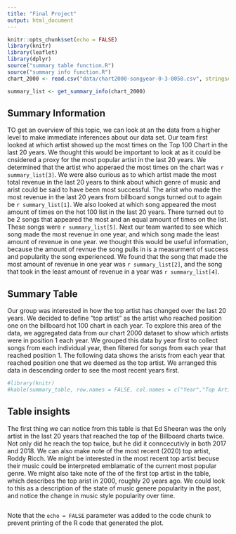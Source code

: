 ```yaml
---
title: "Final Project"
output: html_document
---
```


```r
knitr::opts_chunk$set(echo = FALSE)
library(knitr)
library(leaflet)
library(dplyr)
source("summary table function.R")
source("summary info function.R")
chart_2000 <- read.csv("data/chart2000-songyear-0-3-0058.csv", stringsAsFactors = FALSE)

summary_list <- get_summary_info(chart_2000)
```

## Summary Information

TO get an overview of this topic, we can look at an the data from a higher level to make immediate inferences about our data set. Our team first looked at which artist showed up the most times on the Top 100 Chart in the last 20 years. We thought this would be important to look at as it could be cnsidered a proxy for the most popular artist in the last 20 years. We determined that the artist who apperaed the most times on the chart was `r summary_list[3]`. We were also curious as to which artist made the most total revenue in the last 20 years to think about which genre of music and arist could be said to have been most successful. The arist who made the most revenue in the last 20 years from billboard songs turned out to again be `r summary_list[1]`. We also looked at which song appeared the most amount of times on the hot 100 list in the last 20 years. There turned out to be 2 songs that appeared the most and an equal amount of times on the list. These songs were `r summary_list[5]`. Next our team wanted to see which song made the most revenue in one year, and which song made the least amount of revenue in one year. we thought this would be useful information, because the amount of revnue the song pulls in is a measurment of success and popularity the song experienced. We found that the song that made the most amount of revenue in one year was `r summary_list[2]`, and the song that took in the least amount of revenue in a year was `r summary_list[4]`. 

## Summary Table

Our group was interested in how the top artist has changed over the last 20 years. We decided to define "top artist" as the artist who reached position one on the billboard hot 100 chart in each year. To explore this area of the data, we aggregated data from our chart 2000 dataset to show which artists were in position 1 each year. We grouped this data by year first to collect songs from each individual year, then filtered for songs from each year that reached position 1. The following data shows the arists from each year that reached position one that we deemed as the top artist. We arranged this data in descending order to see the most recent years first. 

```r
#library(knitr)
#kable(summary_table, row.names = FALSE, col.names = c("Year","Top Artist"))
```

## Table insights

The first thing we can notice from this table is that Ed Sheeran was the only artist in the last 20 years that reached the top of the Billboard charts twice. Not only did he reach the top twice, but he did it conncecutivly in both 2017 and 2018. We can also make note of the most recent (2020) top artist, Roddy Ricch. We might be interested in the most recent top artist becuse their music could be interpreted emblamatic of the current most popular genre. We might also take note of the of the first top artist in the table, which describes the top arist in 2000, roughly 20 years ago. We could look to this as a description of the state of music genere popularity in the past, and notice the change in music style popularity over time. 

```r

```

Note that the `echo = FALSE` parameter was added to the code chunk to prevent printing of the R code that generated the plot.
